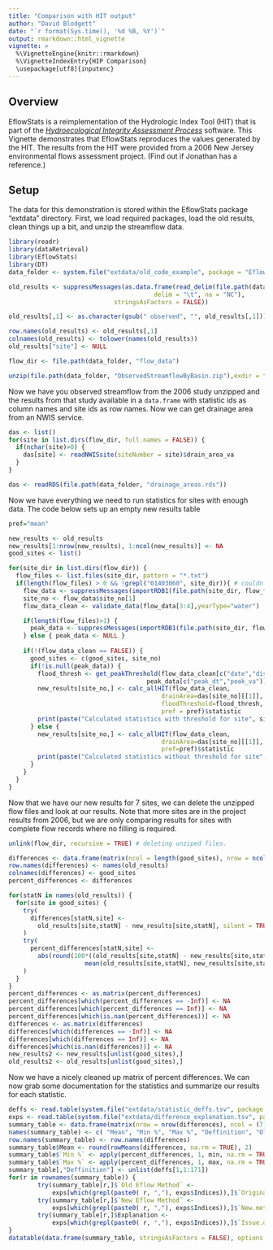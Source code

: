 ```yaml
---
title: "Comparison with HIT output"
author: "David Blodgett"
date: "`r format(Sys.time(), '%d %B, %Y')`"
output: rmarkdown::html_vignette
vignette: >
  %\VignetteEngine{knitr::rmarkdown}
  %\VignetteIndexEntry{HIP Comparison}
  \usepackage[utf8]{inputenc}
---
```


## Overview

EflowStats is a reimplementation of the Hydrologic Index Tool (HIT) that is part of the [_Hydroecological Integrity Assessment Process_](https://pubs.er.usgs.gov/publication/ofr20061093) software. This Vignette demonstrates that EflowStats reproduces the values generated by the HIT. The results from the HIT were provided from a 2006 New Jersey environmental flows assessment project. (Find out if Jonathan has a reference.)

## Setup
The data for this demonstration is stored within the EflowStats package "extdata" directory. First, we load required packages, load the old results, clean things up a bit, and unzip the streamflow data.
```r
library(readr)
library(dataRetrieval)
library(EflowStats)
library(DT)
data_folder <- system.file("extdata/old_code_example", package = "EflowStats")

old_results <- suppressMessages(as.data.frame(read_delim(file.path(data_folder,"HATindices2008_tsv.txt"), 
                                        delim = "\t", na = "NC"), 
                             stringsAsFactors = FALSE))

old_results[,1] <- as.character(gsub(" observed", "", old_results[,1]))

row.names(old_results) <- old_results[,1]
colnames(old_results) <- tolower(names(old_results))
old_results["site"] <- NULL

flow_dir <- file.path(data_folder, "flow_data")

unzip(file.path(data_folder, "ObservedStreamflowByBasin.zip"),exdir = flow_dir, overwrite = TRUE)
```

Now we have you observed streamflow from the 2006 study unzipped and the results from that study available in a `data.frame` with statistic ids as column names and site ids as row names. Now we can get drainage area from an NWIS service.

```r
das <- list()
for(site in list.dirs(flow_dir, full.names = FALSE)) {
  if(nchar(site)>0) {
    das[site] <- readNWISsite(siteNumber = site)$drain_area_va
  }
}
```
```r
das <- readRDS(file.path(data_folder, "drainage_areas.rds"))
```

Now we have everything we need to run statistics for sites with enough data. The code below sets up an empty new results table 

```r
pref="mean"

new_results <- old_results
new_results[1:nrow(new_results), 1:ncol(new_results)] <- NA
good_sites <- list()

for(site_dir in list.dirs(flow_dir)) {
  flow_files <- list.files(site_dir, pattern = "*.txt")
  if(length(flow_files) > 0 && !grepl("01403060", site_dir)){ # couldn't get ma1 to match for this site.
    flow_data <- suppressMessages(importRDB1(file.path(site_dir, flow_files[1])))
    site_no <- flow_data$site_no[1]
    flow_data_clean <- validate_data(flow_data[3:4],yearType="water")

    if(length(flow_files)>1) {
      peak_data <- suppressMessages(importRDB1(file.path(site_dir, flow_files[2])))
    } else { peak_data <- NULL }
    
    if(!(flow_data_clean == FALSE)) {
      good_sites <- c(good_sites, site_no)
      if(!is.null(peak_data)) {
        flood_thresh <- get_peakThreshold(flow_data_clean[c("date","discharge")],
                                      peak_data[c("peak_dt","peak_va")])
        new_results[site_no,] <- calc_allHIT(flow_data_clean,
                                          drainArea=das[site_no][[1]],
                                          floodThreshold=flood_thresh,
                                          pref = pref)$statistic
        print(paste("Calculated statistics with threshold for site", site_no))
      } else {
        new_results[site_no,] <- calc_allHIT(flow_data_clean,
                                          drainArea=das[site_no][[1]],
                                          pref=pref)$statistic
        print(paste("Calculated statistics without threshold for site", site_no))
      }
    }
  }
}
```

Now that we have our new results for 7 sites, we can delete the unzipped flow files and look at our results. Note that more sites are in the project results from 2006, but we are only comparing results for sites with complete flow records where no filling is required.

```r
unlink(flow_dir, recursive = TRUE) # deleting unziped files.

differences <- data.frame(matrix(ncol = length(good_sites), nrow = ncol(old_results)))
row.names(differences) <- names(old_results)
colnames(differences) <- good_sites
percent_differences <- differences

for(statN in names(old_results)) {
  for(site in good_sites) {
    try(
      differences[statN,site] <- 
        old_results[site,statN] - new_results[site,statN], silent = TRUE
    )
    try(
      percent_differences[statN,site] <- 
        abs(round(100*((old_results[site,statN] - new_results[site,statN]) / 
                     mean(old_results[site,statN], new_results[site,statN])),digits = 0)), silent = TRUE
    )
  }
}
percent_differences <- as.matrix(percent_differences)
percent_differences[which(percent_differences == -Inf)] <- NA
percent_differences[which(percent_differences == Inf)] <- NA
percent_differences[which(is.nan(percent_differences))] <- NA
differences <- as.matrix(differences)
differences[which(differences == -Inf)] <- NA
differences[which(differences == Inf)] <- NA
differences[which(is.nan(differences))] <- NA
new_results2 <- new_results[unlist(good_sites),]
old_results2 <- old_results[unlist(good_sites),]
```
Now we have a nicely cleaned up matrix of percent differences. We can now grab some documentation for the statistics and summarize our results for each statistic.
```r
deffs <- read.table(system.file("extdata/statistic_deffs.tsv", package = "EflowStats"), sep = "\t", stringsAsFactors = FALSE)
exps <- read.table(system.file("extdata/difference_explanation.tsv", package = "EflowStats"), sep = "\t", stringsAsFactors = FALSE)
summary_table <- data.frame(matrix(nrow = nrow(differences), ncol = (7)))
names(summary_table) <- c( "Mean", "Min %", "Max %", "Deffinition", "Old Eflow Method", "New Eflow Method", "Explanation" )
row.names(summary_table) <- row.names(differences)
summary_table$Mean <- round(rowMeans(differences, na.rm = TRUE), 2)
summary_table$`Min %` <- apply(percent_differences, 1, min, na.rm = TRUE)
summary_table$`Max %` <- apply(percent_differences, 1, max, na.rm = TRUE)
summary_table[,"Deffinition"] <- unlist(deffs[1,1:171])
for(r in rownames(summary_table)) {
        try(summary_table[r,]$`Old Eflow Method` <- 
            exps[which(grepl(paste0( r, ","), exps$Indices)),]$`Original.method`, silent = TRUE)
        try(summary_table[r,]$`New Eflow Method` <- 
            exps[which(grepl(paste0( r, ","), exps$Indices)),]$`New.method`, silent = TRUE)
        try(summary_table[r,]$Explanation <- 
            exps[which(grepl(paste0( r, ","), exps$Indices)),]$`Issue.description`, silent = TRUE)
}
datatable(data.frame(summary_table, stringsAsFactors = FALSE), options = list(autoWidth = TRUE,columnDefs = list(list(width = '300px', targets = c(4, 5, 6, 7))), pageLength = 200), width = 1200)
```
